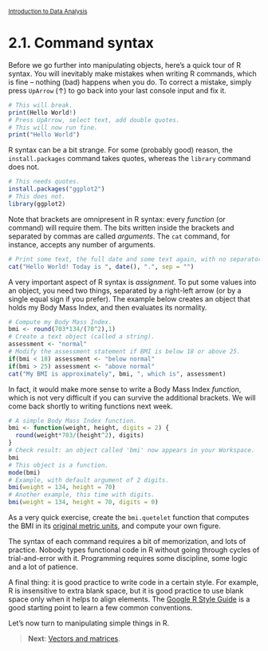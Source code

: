 <style>@import url(style.css);</style>
<small>[Introduction to Data Analysis](index.html)</small>

# 2.1. Command syntax

Before we go further into manipulating objects, here's a quick tour of R syntax. You will inevitably make mistakes when writing R commands, which is fine -- nothing (bad) happens when you do. To correct a mistake, simply press `UpArrow` (&uarr;) to go back into your last console input and fix it.

```r
# This will break.
print(Hello World!)
# Press UpArrow, select text, add double quotes.
# This will now run fine.
print("Hello World")
```

R syntax can be a bit strange. For some (probably good) reason, the `install.packages` command takes quotes, whereas the `library` command does not.

```r
# This needs quotes.
install.packages("ggplot2")
# This does not.
library(ggplot2)
```

Note that brackets are omnipresent in R syntax: every *function* (or command) will require them. The bits written inside the brackets and separated by commas are called *arguments*. The `cat` command, for instance, accepts any number of arguments.

```r
# Print some text, the full date and some text again, with no separators.
cat("Hello World! Today is ", date(), ".", sep = "")
```

A very important aspect of R syntax is *assignment*. To put some values into an object, you need two things, separated by a right-left arrow (or by a single equal sign if you prefer). The example below creates an object that holds my Body Mass Index, and then evaluates its normality.

```r
# Compute my Body Mass Index.
bmi <- round(703*134/(70^2),1)
# Create a text object (called a string).
assessment <- "normal"
# Modify the assessment statement if BMI is below 18 or above 25.
if(bmi < 18) assessment <- "below normal"
if(bmi > 25) assessment <- "above normal"
cat("My BMI is approximately", bmi, ", which is", assessment)
```

In fact, it would make more sense to write a Body Mass Index *function*, which is not very difficult if you can survive the additional brackets. We will come back shortly to writing functions next week.

```r
# A simple Body Mass Index function.
bmi <- function(weight, height, digits = 2) {
  round(weight*703/(height^2), digits)
}
# Check result: an object called 'bmi' now appears in your Workspace.
bmi
# This object is a function.
mode(bmi)
# Example, with default argument of 2 digits.
bmi(weight = 134, height = 70)
# Another example, this time with digits.
bmi(weight = 134, height = 70, digits = 0)
```

As a very quick exercise, create the `bmi.quetelet` function that computes the BMI in its [original metric units](https://en.wikipedia.org/wiki/Body_mass_index), and compute your own figure.

The syntax of each command requires a bit of memorization, and lots of practice. Nobody types functional code in R without going through cycles of trial-and-error with it. Programming requires some discipline, some logic and a lot of patience.

A final thing: it is good practice to write code in a certain style. For example, R is insensitive to extra blank space, but it is good practice to use blank space only when it helps to align elements. The [Google R Style Guide](https://google-styleguide.googlecode.com/svn/trunk/google-r-style.html) is a good starting point to learn a few common conventions.

Let's now turn to manipulating simple things in R.

> __Next__: [Vectors and matrices](22_vectors.html).
